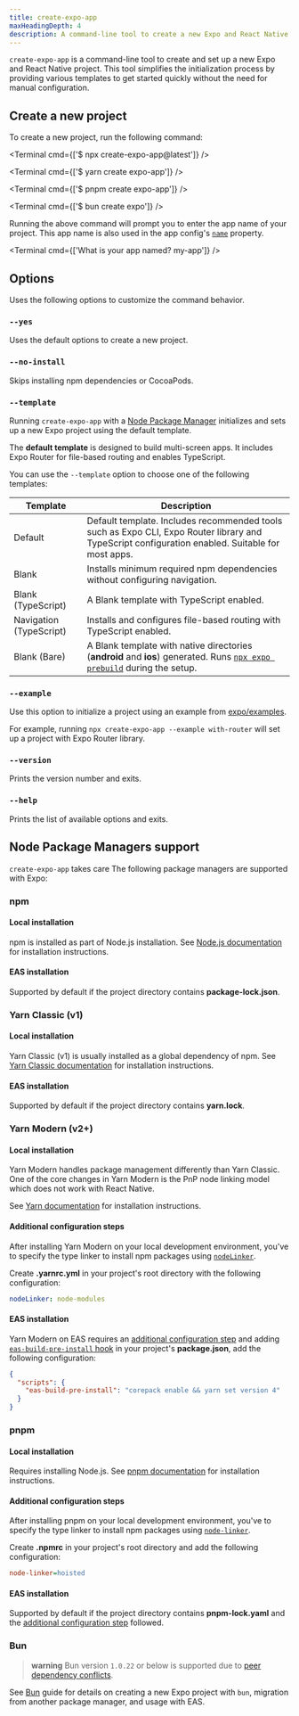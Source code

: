 ```yaml
---
title: create-expo-app
maxHeadingDepth: 4
description: A command-line tool to create a new Expo and React Native project.
---
```



`create-expo-app` is a command-line tool to create and set up a new Expo and React Native project. This tool simplifies the initialization process by providing various templates to get started quickly without the need for manual configuration.

## Create a new project

To create a new project, run the following command:

<Tabs>

<Tab label="npx">

<Terminal cmd={['$ npx create-expo-app@latest']} />

</Tab>

<Tab label="Yarn">

<Terminal cmd={['$ yarn create expo-app']} />

</Tab>

<Tab label="pnpm">

<Terminal cmd={['$ pnpm create expo-app']} />

</Tab>

<Tab label="bun">

<Terminal cmd={['$ bun create expo']} />

</Tab>

</Tabs>

Running the above command will prompt you to enter the app name of your project. This app name is also used in the app config's [`name`](/versions/latest/config/app/#name) property.

<Terminal cmd={['What is your app named? my-app']} />

## Options

Uses the following options to customize the command behavior.

### `--yes`

Uses the default options to create a new project.

### `--no-install`

Skips installing npm dependencies or CocoaPods.

### `--template`

Running `create-expo-app` with a [Node Package Manager](#node-package-managers-support) initializes and sets up a new Expo project using the default template.

The **default template** is designed to build multi-screen apps. It includes Expo Router for file-based routing and enables TypeScript.

You can use the `--template` option to choose one of the following templates:

| Template                | Description                                                                                                                                      |
| ----------------------- | ------------------------------------------------------------------------------------------------------------------------------------------------ |
| Default                 | Default template. Includes recommended tools such as Expo CLI, Expo Router library and TypeScript configuration enabled. Suitable for most apps. |
| Blank                   | Installs minimum required npm dependencies without configuring navigation.                                                                       |
| Blank (TypeScript)      | A Blank template with TypeScript enabled.                                                                                                        |
| Navigation (TypeScript) | Installs and configures file-based routing with TypeScript enabled.                                                                              |
| Blank (Bare)            | A Blank template with native directories (**android** and **ios**) generated. Runs [`npx expo prebuild`](/workflow/prebuild/) during the setup.  |

### `--example`

Use this option to initialize a project using an example from [expo/examples](https://github.com/expo/examples).

For example, running `npx create-expo-app --example with-router` will set up a project with Expo Router library.

### `--version`

Prints the version number and exits.

### `--help`

Prints the list of available options and exits.

## Node Package Managers support

`create-expo-app` takes care The following package managers are supported with Expo:

### npm

#### Local installation

npm is installed as part of Node.js installation. See [Node.js documentation](https://nodejs.org/en/download/package-manager) for installation instructions.

#### EAS installation

Supported by default if the project directory contains **package-lock.json**.

### Yarn Classic (v1)

#### Local installation

Yarn Classic (v1) is usually installed as a global dependency of npm. See [Yarn Classic documentation](https://classic.yarnpkg.com/en/docs/getting-started) for installation instructions.

#### EAS installation

Supported by default if the project directory contains **yarn.lock**.

### Yarn Modern (v2+)

#### Local installation

Yarn Modern handles package management differently than Yarn Classic.
One of the core changes in Yarn Modern is the PnP node linking model which does not work with React Native.

See [Yarn documentation](https://yarnpkg.com/getting-started/install) for installation instructions.

#### Additional configuration steps

After installing Yarn Modern on your local development environment, you've to specify the type linker to install npm packages using [`nodeLinker`](https://yarnpkg.com/features/linkers#nodelinker-node-modules).

Create **.yarnrc.yml** in your project's root directory with the following configuration:

```yml .yarnrc.yml
nodeLinker: node-modules
```

#### EAS installation

Yarn Modern on EAS requires an [additional configuration step](#additional-configuration-steps) and adding [`eas-build-pre-install` hook](/build-reference/npm-hooks/) in your project's **package.json**, add the following configuration:

```json package.json
{
  "scripts": {
    "eas-build-pre-install": "corepack enable && yarn set version 4"
  }
}
```

### pnpm

#### Local installation

Requires installing Node.js. See [pnpm documentation](https://pnpm.io/installation) for installation instructions.

#### Additional configuration steps

After installing pnpm on your local development environment, you've to specify the type linker to install npm packages using [`node-linker`](https://pnpm.io/npmrc#node-linker).

Create **.npmrc** in your project's root directory and add the following configuration:

```ini .npmrc
node-linker=hoisted
```

#### EAS installation

Supported by default if the project directory contains **pnpm-lock.yaml** and the [additional configuration step](#additional-configuration-steps-1) followed.

### Bun

> **warning** Bun version `1.0.22` or below is supported due to [peer dependency conflicts](https://github.com/oven-sh/bun/issues/9135).

See [Bun](/guides/using-bun/) guide for details on creating a new Expo project with `bun`, migration from another package manager, and usage with EAS.
